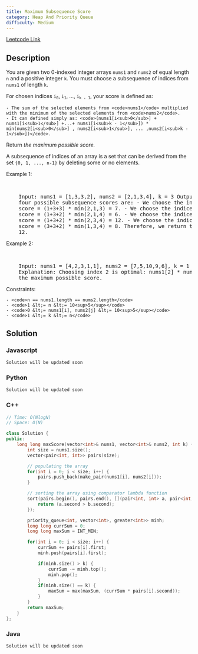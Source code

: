 ```yaml
---
title: Maximum Subsequence Score
category: Heap And Priority Queue
difficulty: Medium
---
```


<Callout>

[Leetcode Link](https://leetcode.com/problems/maximum-subsequence-score)

</Callout>

## Description

You are given two 0-indexed integer arrays <code>nums1</code> and <code>nums2</code> of equal length <code>n</code> and a positive integer <code>k</code>. You must choose a subsequence of indices from <code>nums1</code> of length <code>k</code>.

For chosen indices <code>i<sub>0</sub></code>, <code>i<sub>1</sub></code>, ..., <code>i<sub>k - 1</sub></code>, your score is defined as:

    - The sum of the selected elements from <code>nums1</code> multiplied with the minimum of the selected elements from <code>nums2</code>.
    - It can defined simply as: <code>(nums1[i<sub>0</sub>] + nums1[i<sub>1</sub>] +...+ nums1[i<sub>k - 1</sub>]) * min(nums2[i<sub>0</sub>] , nums2[i<sub>1</sub>], ... ,nums2[i<sub>k - 1</sub>])</code>.

Return _the maximum possible score._

A subsequence of indices of an array is a set that can be derived from the set <code>{0, 1, ..., n-1}</code> by deleting some or no elements.

Example 1:

<br />
<pre className="overflow-x-auto">
	Input: nums1 = [1,3,3,2], nums2 = [2,1,3,4], k = 3 Output: 12 Explanation: The
	four possible subsequence scores are: - We choose the indices 0, 1, and 2 with
	score = (1+3+3) * min(2,1,3) = 7. - We choose the indices 0, 1, and 3 with
	score = (1+3+2) * min(2,1,4) = 6. - We choose the indices 0, 2, and 3 with
	score = (1+3+2) * min(2,3,4) = 12. - We choose the indices 1, 2, and 3 with
	score = (3+3+2) * min(1,3,4) = 8. Therefore, we return the max score, which is
	12.
</pre>

Example 2:

<br />
<pre className="overflow-x-auto">
	Input: nums1 = [4,2,3,1,1], nums2 = [7,5,10,9,6], k = 1 Output: 30
	Explanation: Choosing index 2 is optimal: nums1[2] * nums2[2] = 3 * 10 = 30 is
	the maximum possible score.
</pre>

Constraints:

    - <code>n == nums1.length == nums2.length</code>
    - <code>1 &lt;= n &lt;= 10<sup>5</sup></code>
    - <code>0 &lt;= nums1[i], nums2[j] &lt;= 10<sup>5</sup></code>
    - <code>1 &lt;= k &lt;= n</code>

## Solution

### Javascript

```javascript
Solution will be updated soon
```

### Python

```python
Solution will be updated soon
```

### C++

```cpp
// Time: O(NlogN)
// Space: O(N)

class Solution {
public:
    long long maxScore(vector<int>& nums1, vector<int>& nums2, int k) {
        int size = nums1.size();
        vector<pair<int, int>> pairs(size);

        // populating the array
        for(int i = 0; i < size; i++) {
            pairs.push_back(make_pair(nums1[i], nums2[i]));
        }

        // sorting the array using comparator lambda function
        sort(pairs.begin(), pairs.end(), [](pair<int, int> a, pair<int, int> b) {
            return (a.second > b.second);
        });

        priority_queue<int, vector<int>, greater<int>> minh;
        long long currSum = 0;
        long long maxSum = INT_MIN;

        for(int i = 0; i < size; i++) {
            currSum += pairs[i].first;
            minh.push(pairs[i].first);

            if(minh.size() > k) {
                currSum -= minh.top();
                minh.pop();
            }
            if(minh.size() == k) {
                maxSum = max(maxSum, (currSum * pairs[i].second));
            }
        }
        return maxSum;
    }
};

```

### Java

```java
Solution will be updated soon
```
